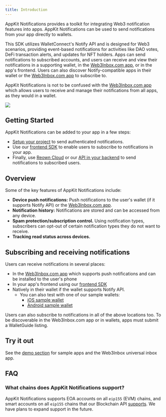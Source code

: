 ```yaml
---
title: Introduction
---
```


AppKit Notifications provides a toolkit for integrating Web3 notification features into apps. AppKit Notifications can be used to send notifications from your app directly to wallets.

This SDK utilizes WalletConnect's Notify API and is designed for Web3 scenarios, providing event-based notifications for activities like DAO votes, DeFi transaction alerts, and updates for NFT holders. Apps can send notifications to subscribed accounts, and users can receive and view their notifications in a supporting wallet, in the [Web3Inbox.com app](https://app.web3inbox.com), or in the app's frontend. Users can also discover Notify-compatible apps in their wallet or the [Web3Inbox.com app](https://app.web3inbox.com) to subscribe to.

AppKit Notifications is not to be confused with the [Web3Inbox.com app](https://app.web3inbox.com) which allows users to receive and manage their notifications from all apps, as they would in a wallet.

<Frame caption="Web3Inbox">
  <img src="/images/assets/web3inbox/w3i-hero.png" />
</Frame>

## Getting Started

AppKit Notifications can be added to your app in a few steps:

- [Setup your project](cloud-setup) to send authenticated notifications.
- Use our [frontend SDK](frontend-integration/usage) to enable users to subscribe to notifications in your app.
- Finally, use [Reown Cloud](cloud-sending) or our [API in your backend](backend-integration) to send notifications to subscribed users.

## Overview

Some of the key features of AppKit Notifications include:

- **Device push notifications:** Push notifications to the user's wallet (if it supports Notify API) or the [Web3Inbox.com app](https://app.web3inbox.com).
- **Notification history:** Notifications are stored and can be accessed from any device.
- **Spam protection/subscription control.** Using notification types, subscribers can opt-out of certain notification types they do not want to receive.
- **Tracking read status across devices.**

## Subscribing and receiving notifications

Users can receive notifications in several places:

- In the [Web3Inbox.com app](https://app.web3inbox.com) which supports push notifications and can be installed to the user's phone
- In your app's frontend using our [frontend SDK](frontend-integration/usage)
- Natively in their wallet if the wallet supports Notify API.
  - You can also test with one of our sample wallets:
    - [iOS sample wallet](https://testflight.apple.com/join/09bTAryp)
    - [Android sample wallet](https://appdistribution.firebase.dev/i/d2c86e879abd5a86)

Users can also subscribe to notifications in all of the above locations too. To be discoverable in the Web3Inbox.com app or in wallets, apps must submit a WalletGuide listing.

## Try it out

See the [demo section](demo) for sample apps and the Web3Inbox universal inbox app.

## FAQ

### What chains does AppKit Notifications support?

AppKit Notifications supports EOA accounts on all `eip155` (EVM) chains, and smart accounts on all `eip155` chains that our Blockchain API [supports](https://github.com/WalletConnect/blockchain-api/blob/master/SUPPORTED_CHAINS.md). We have plans to expand support in the future.
